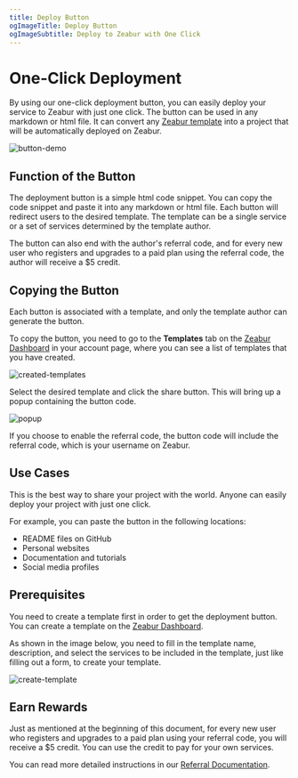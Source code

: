 ```yaml
---
title: Deploy Button
ogImageTitle: Deploy Button
ogImageSubtitle: Deploy to Zeabur with One Click
---
```



# One-Click Deployment

By using our one-click deployment button, you can easily deploy your service to Zeabur with just one click. The button can be used in any markdown or html file. It can convert any [Zeabur template](https://zeabur.com/templates) into a project that will be automatically deployed on Zeabur.

![button-demo](/deploy/button/button-demo.png)

## Function of the Button

The deployment button is a simple html code snippet. You can copy the code snippet and paste it into any markdown or html file. Each button will redirect users to the desired template. The template can be a single service or a set of services determined by the template author.

The button can also end with the author's referral code, and for every new user who registers and upgrades to a paid plan using the referral code, the author will receive a $5 credit.

## Copying the Button

Each button is associated with a template, and only the template author can generate the button.

To copy the button, you need to go to the **Templates** tab on the [Zeabur Dashboard](https://dash.zeabur.com/account) in your account page, where you can see a list of templates that you have created.

![created-templates](/deploy/button/created-templates.png)

Select the desired template and click the share button. This will bring up a popup containing the button code.

![popup](/deploy/button/popup.png)

If you choose to enable the referral code, the button code will include the referral code, which is your username on Zeabur.

## Use Cases

This is the best way to share your project with the world. Anyone can easily deploy your project with just one click.

For example, you can paste the button in the following locations:

- README files on GitHub
- Personal websites
- Documentation and tutorials
- Social media profiles

## Prerequisites

You need to create a template first in order to get the deployment button. You can create a template on the [Zeabur Dashboard](https://dash.zeabur.com/create-template).

As shown in the image below, you need to fill in the template name, description, and select the services to be included in the template, just like filling out a form, to create your template.

![create-template](/deploy/button/create-template.png)

## Earn Rewards

Just as mentioned at the beginning of this document, for every new user who registers and upgrades to a paid plan using your referral code, you will receive a $5 credit. You can use the credit to pay for your own services.

You can read more detailed instructions in our [Referral Documentation](../billing/referral).